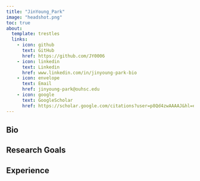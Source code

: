 ```yaml
---
title: "JinYoung_Park"
image: "headshot.png"
toc: true
about:
  template: trestles
  links:
    - icon: github
      text: GitHub
      href: https://github.com/JY0006
    - icon: linkedin
      text: Linkedin
      href: www.linkedin.com/in/jinyoung-park-bio
    - icon: envelope
      text: Email
      href: jinyoung-park@ouhsc.edu
    - icon: google
      text: GoogleScholar
      href: https://scholar.google.com/citations?user=p8Qd4zwAAAAJ&hl=en
---
```


::: {.column-page}

## Bio

## Research Goals

## Experience

:::